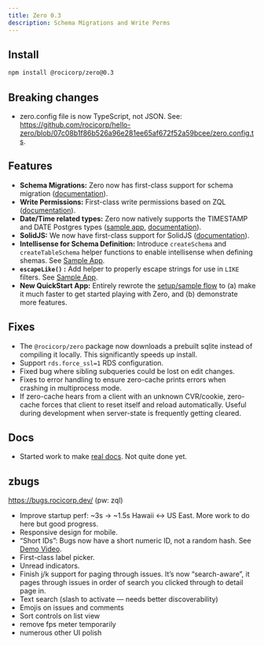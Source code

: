 ```yaml
---
title: Zero 0.3
description: Schema Migrations and Write Perms
---
```


## Install

```bash
npm install @rocicorp/zero@0.3
```

## Breaking changes

- zero.config file is now TypeScript, not JSON. See: https://github.com/rocicorp/hello-zero/blob/07c08b1f86b526a96e281ee65af672f52a59bcee/zero.config.ts.

## Features

- **Schema Migrations:** Zero now has first-class support for schema migration ([documentation](/docs/zero-schema/#migrations)).
- **Write Permissions:** First-class write permissions based on ZQL ([documentation](/docs/auth)).
- **Date/Time related types:** Zero now natively supports the TIMESTAMP and DATE Postgres types ([sample app](https://github.com/rocicorp/hello-zero/blob/main/src/schema.ts), [documentation](/docs/postgres-support)).
- **SolidJS:** We now have first-class support for SolidJS ([documentation](/docs/solidjs)).
- **Intellisense for Schema Definition:** Introduce `createSchema` and `createTableSchema` helper functions to enable intellisense when defining shemas. See [Sample App](https://github.com/rocicorp/hello-zero/blob/main/src/schema.ts#L10).
- **`escapeLike()` :** Add helper to properly escape strings for use in `LIKE` filters. See [Sample App](https://github.com/rocicorp/hello-zero/blob/main/src/App.tsx#L37).
- **New QuickStart App:** Entirely rewrote the [setup/sample flow](/docs/quickstart) to (a) make it much faster to get started playing with Zero, and (b) demonstrate more features.

## Fixes

- The `@rocicorp/zero` package now downloads a prebuilt sqlite instead of compiling it locally. This significantly speeds up install.
- Support `rds.force_ssl=1` RDS configuration.
- Fixed bug where sibling subqueries could be lost on edit changes.
- Fixes to error handling to ensure zero-cache prints errors when crashing in multiprocess mode.
- If zero-cache hears from a client with an unknown CVR/cookie, zero-cache forces that client to reset itself and reload automatically. Useful during development when server-state is frequently getting cleared.

## Docs

- Started work to make [real docs](/docs/introduction). Not quite done yet.

## zbugs

https://bugs.rocicorp.dev/ (pw: zql)

- Improve startup perf: ~3s → ~1.5s Hawaii ↔ US East. More work to do here but good progress.
- Responsive design for mobile.
- “Short IDs”: Bugs now have a short numeric ID, not a random hash. See [Demo Video](https://discord.com/channels/830183651022471199/1288232858795769917/1298114323272568852).
- First-class label picker.
- Unread indicators.
- Finish j/k support for paging through issues. It’s now “search-aware”, it pages through issues in order of search you clicked through to detail page in.
- Text search (slash to activate — needs better discoverability)
- Emojis on issues and comments
- Sort controls on list view
- remove fps meter temporarily
- numerous other UI polish
